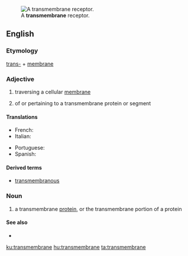 [[Image:Transmembrane receptor.svg|thumb|A '''transmembrane''' receptor.]]
==English==

===Etymology===

[[trans-]] + [[membrane]]

===Adjective===
{{en-adj|-}}

# {{context|biology|lang=en}} traversing a cellular [[membrane]]
# of or pertaining to a transmembrane protein or segment

====Translations====
{{trans-top|Traversing a cellular membrane }}
* French: {{t|fr|transmembranaire}}
* Italian: {{t|it|transmembrana}}
{{trans-mid}}
* Portuguese: {{t|pt|transmembranar}}
* Spanish: {{t|es|transmembranal}}
{{trans-bottom}}

====Derived terms====
*[[transmembranous]]

===Noun===
{{en-noun}}

# {{context|cytology|lang=en}} a transmembrane [[protein]], or the transmembrane portion of a protein

====See also====
*{{pedialite|Transmembrane protein}}

[[ku:transmembrane]]
[[hu:transmembrane]]
[[ta:transmembrane]]